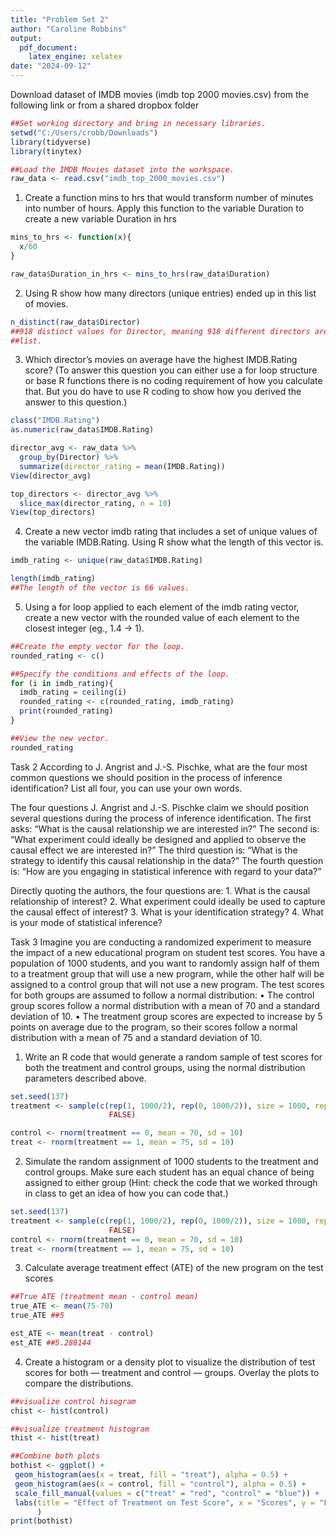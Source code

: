 ---
title: "Problem Set 2"
author: "Caroline Robbins"
output:
  pdf_document:
    latex_engine: xelatex
date: "2024-09-12"
---

Download dataset of IMDB movies (imdb top 2000 movies.csv) from the following 
link or from a shared dropbox folder
```{r}
##Set working directory and bring in necessary libraries.
setwd("C:/Users/crobb/Downloads")
library(tidyverse)
library(tinytex)

##Load the IMDB Movies dataset into the workspace.
raw_data <- read.csv("imdb_top_2000_movies.csv")
```

1. Create a function mins to hrs that would transform number of minutes into 
number of hours. Apply this function to the variable Duration to create a new 
variable Duration in hrs
```{r}
mins_to_hrs <- function(x){
  x/60
}

raw_data$Duration_in_hrs <- mins_to_hrs(raw_data$Duration)
```


2. Using R show how many directors (unique entries) ended up in this list of 
movies.
```{r}
n_distinct(raw_data$Director)
##918 distinct values for Director, meaning 918 different directors are on this 
##list.
```

3. Which director’s movies on average have the highest IMDB.Rating score? (To
answer this question you can either use a for loop structure or base R functions
there is no coding requirement of how you calculate that. But you do have to use
R coding to show how you derived the answer to this question.)
```{r}
class("IMDB.Rating")
as.numeric(raw_data$IMDB.Rating)

director_avg <- raw_data %>%
  group_by(Director) %>%
  summarize(director_rating = mean(IMDB.Rating))
View(director_avg)

top_directors <- director_avg %>%
  slice_max(director_rating, n = 10)
View(top_directors)
```

4. Create a new vector imdb rating that includes a set of unique values of the 
variable IMDB.Rating. Using R show what the length of this vector is.
```{r}
imdb_rating <- unique(raw_data$IMDB.Rating)

length(imdb_rating)
##The length of the vector is 66 values.
```

5. Using a for loop applied to each element of the imdb rating vector, create a 
new vector with the rounded value of each element to the closest integer 
(eg., 1.4 → 1).
```{r}
##Create the empty vector for the loop.
rounded_rating <- c()

##Specify the conditions and effects of the loop.
for (i in imdb_rating){
  imdb_rating = ceiling(i)
  rounded_rating <- c(rounded_rating, imdb_rating)
  print(rounded_rating)
}

##View the new vector.
rounded_rating
```

Task 2
According to J. Angrist and J.-S. Pischke, what are the four most common 
questions we should position in the process of inference identification?
List all four, you can use your own words.

The four questions J. Angrist and J.-S. Pischke claim we should position several 
questions during the process of inference identification. The first asks: "What 
is the causal relationship we are interested in?" The second is: "What 
experiment could ideally be designed and applied to observe the causal effect 
we are interested in?" The third question is: "What is the strategy to identify
this causal relationship in the data?" The fourth question is: "How are you 
engaging in statistical inference with regard to your data?"

Directly quoting the authors, the four questions are:
1. What is the causal relationship of interest?
2. What experiment could ideally be used to capture the causal effect of 
interest?
3. What is your identification strategy?
4. What is your mode of statistical inference?

Task 3
Imagine you are conducting a randomized experiment to measure the impact of a 
new educational program on student test scores. You have a population of 1000 
students, and you want to randomly assign half of them to a treatment
group that will use a new program, while the other half will be assigned to a 
control group that will not use a new program.
The test scores for both groups are assumed to follow a normal distribution:
• The control group scores follow a normal distribution with a mean of 70 and a 
standard deviation of 10.
• The treatment group scores are expected to increase by 5 points on average due 
to the program, so their scores
follow a normal distribution with a mean of 75 and a standard deviation of 10.

1. Write an R code that would generate a random sample of test scores for both 
the treatment and control groups, using the normal distribution parameters 
described above.
```{r}
set.seed(137)
treatment <- sample(c(rep(1, 1000/2), rep(0, 1000/2)), size = 1000, replace = 
                      FALSE)

control <- rnorm(treatment == 0, mean = 70, sd = 10)
treat <- rnorm(treatment == 1, mean = 75, sd = 10)
```

2. Simulate the random assignment of 1000 students to the treatment and control 
groups. Make sure each student has an equal chance of being assigned to either 
group (Hint: check the code that we worked through in class to get an idea of 
how you can code that.)
```{r}
set.seed(137)
treatment <- sample(c(rep(1, 1000/2), rep(0, 1000/2)), size = 1000, replace = 
                      FALSE)
control <- rnorm(treatment == 0, mean = 70, sd = 10)
treat <- rnorm(treatment == 1, mean = 75, sd = 10)
```

3. Calculate average treatment effect (ATE) of the new program on the test 
scores
```{r}
##True ATE (treatment mean - control mean)
true_ATE <- mean(75-70)
true_ATE ##5

est_ATE <- mean(treat - control)
est_ATE ##5.288144

```

4. Create a histogram or a density plot to visualize the distribution of test 
scores for both — treatment and control — groups. Overlay the plots to compare
the distributions.
```{r}
##visualize control hisogram
chist <- hist(control)

##visualize treatment histogram
thist <- hist(treat)

##Combine both plots
bothist <- ggplot() +
 geom_histogram(aes(x = treat, fill = "treat"), alpha = 0.5) +
 geom_histogram(aes(x = control, fill = "control"), alpha = 0.5) +
 scale_fill_manual(values = c("treat" = "red", "control" = "blue")) +
 labs(title = "Effect of Treatment on Test Score", x = "Scores", y = "Frequency"
      )
print(bothist)
```


